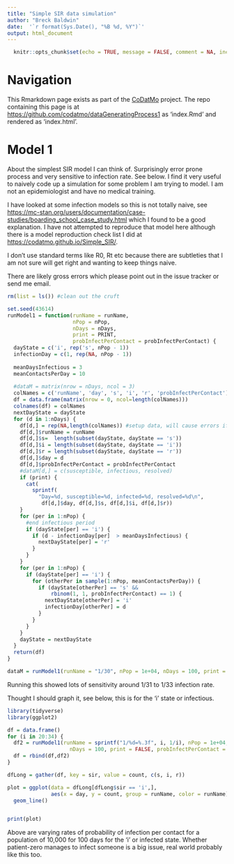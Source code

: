 ```yaml
---
title: "Simple SIR data simulation"
author: "Breck Baldwin"
date:  '`r format(Sys.Date(), "%B %d, %Y")`'
output: html_document
---
```


```r
  knitr::opts_chunk$set(echo = TRUE, message = FALSE, comment = NA, include = TRUE)
```

# Navigation

This Rmarkdown page exists as part of the [CoDatMo](https://codatmo.github.io/) project. The repo containing this page is at [https://github.com/codatmo/dataGeneratingProcess1](https://github.com/codatmo/dataGeneratingProcess) as 'index.Rmd' and rendered as 'index.html'. 

# Model 1

About the simplest SIR model I can think of. Surprisingly error prone process and very sensitive to infection rate. See below. I find it very useful to naively code up a simulation for some problem I am trying to model. I am not an epidemiologist and have no medical training. 

I have looked at some infection models so this is not totally naive, see [https://mc-stan.org/users/documentation/case-studies/boarding_school_case_study.html](https://mc-stan.org/users/documentation/case-studies/boarding_school_case_study.html) which I found to be a good explanation. I have not attempted to reproduce that model here although there is a model reproduction check list I did at [https://codatmo.github.io/Simple_SIR/](https://codatmo.github.io/Simple_SIR/). 

I don't use standard terms like R0, Rt etc because there are subtleties that I am not sure will get right and wanting to keep things naive. 

There are likely gross errors which please point out in the issue tracker or send me email. 

```r
rm(list = ls()) #clean out the cruft

set.seed(43614)
runModel1 = function(runName = runName,
                     nPop = nPop,
                     nDays = nDays,
                     print = PRINT,
                     probInfectPerContact = probInfectPerContact) {
  dayState = c('i', rep('s', nPop - 1))
  infectionDay = c(1, rep(NA, nPop - 1))
  
  meanDaysInfectious = 3
  meanContactsPerDay = 10
  
  #dataM = matrix(nrow = nDays, ncol = 3)
  colNames = c('runName', 'day', 's', 'i', 'r', 'probInfectPerContact')
  df = data.frame(matrix(nrow = 0, ncol=length(colNames)))
  colnames(df) = colNames
  nextDayState = dayState
  for (d in 1:nDays) {
    df[d,] = rep(NA,length(colNames)) #setup data, will cause errors if I miss something
    df[d,]$runName = runName
    df[d,]$s=  length(subset(dayState, dayState == 's'))
    df[d,]$i = length(subset(dayState, dayState == 'i'))
    df[d,]$r = length(subset(dayState, dayState == 'r'))
    df[d,]$day = d
    df[d,]$probInfectPerContact = probInfectPerContact
    #dataM[d,] = c(susceptible, infectious, resolved)
    if (print) {
      cat(
        sprintf(
          "Day=%d, susceptible=%d, infected=%d, resolved=%d\n",
           df[d,]$day, df[d,]$s, df[d,]$i, df[d,]$r))
    }
    for (per in 1:nPop) {
      #end infectious period
      if (dayState[per] == 'i') {
        if (d - infectionDay[per]  > meanDaysInfectious) {
          nextDayState[per] = 'r'
        }
      }
    }
    for (per in 1:nPop) {
      if (dayState[per] == 'i') {
        for (otherPer in sample(1:nPop, meanContactsPerDay)) {
          if (dayState[otherPer] == 's' &&
              rbinom(1, 1, probInfectPerContact) == 1) {
            nextDayState[otherPer] = 'i'
            infectionDay[otherPer] = d
          }
        }
      }
    }
    dayState = nextDayState
  }
  return(df)
}

dataM = runModel1(runName = "1/30", nPop = 1e+04, nDays = 100, print = TRUE, probInfectPerContact = 1/30)

```

Running this showed lots of sensitivity around 1/31 to 1/33 infection rate. 

Thought I should graph it, see below, this is for the 'i' state or infectious. 


```r
library(tidyverse)
library(ggplot2)

df = data.frame()
for (i in 20:34) {
  df2 = runModel1(runName = sprintf("1/%d=%.3f", i, 1/i), nPop = 1e+04, 
                    nDays = 100, print = FALSE, probInfectPerContact = 1/i)  
  df = rbind(df,df2)
}

dfLong = gather(df, key = sir, value = count, c(s, i, r))

plot = ggplot(data = dfLong[dfLong$sir == 'i',], 
              aes(x = day, y = count, group = runName, color = runName)) +
  geom_line()


print(plot)
```


Above are varying rates of probability of infection per contact for a population of 10,000 for 100 days for the 'i' or infected state. Whether patient-zero manages to infect someone is a big issue, real world probably like this too. 
